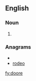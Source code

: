 ==English==

===Noun===
{{en-noun}}

# {{obsolete spelling of|door}}

===Anagrams===
* {{alphagram|deoor}}
* [[rodeo#English|rodeo]]


[[fy:doore]]